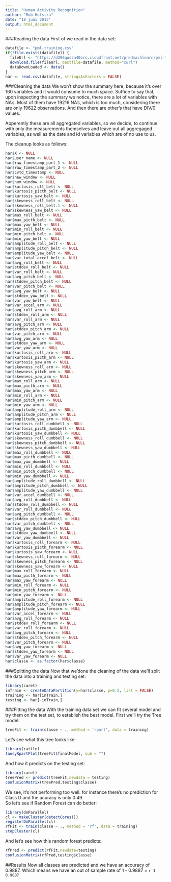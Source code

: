 ```yaml
---
title: "Human Activity Recognition"
author: "Rob Hofstra"
date: "18 juni 2015"
output: html_document
---
```


###Reading the data
First of we read in the data set:

```r
datafile <- "pml-training.csv"
if(!file.exists(datafile)) {
  fileUrl <- "https://d396qusza40orc.cloudfront.net/predmachlearn/pml-training.csv"
  download.file(fileUrl, destfile=datafile, method="curl")
  dataDownLoaded <- data()
}
har <- read.csv(datafile, stringsAsFactors = FALSE)
```

###Cleaning the data
We won't show the summary here, because it's over 160 variables and it would consume to much space. Suffice to say that, upon inspecting the summary we notice, there are a lot of variables with NA's. Most of them have 19216 NA's, which is too much, considering there are only 19622 observations. And then there are other's that have DIV/0 values.

Apperently these are all aggregated variables, so we decide, to continue with only the measurements themselves and leave out all aggregaged variables, as well as the date and id variables which are of no use to us.

The cleanup looks as follows:

```r
har$X <- NULL
har$user_name <- NULL
har$raw_timestamp_part_1 <- NULL
har$raw_timestamp_part_2 <- NULL
har$cvtd_timestamp <- NULL
har$new_window <- NULL
har$num_window <- NULL
har$kurtosis_roll_belt <- NULL
har$kurtosis_picth_belt <- NULL
har$kurtosis_yaw_belt <- NULL
har$skewness_roll_belt <- NULL
har$skewness_roll_belt.1 <- NULL
har$skewness_yaw_belt <- NULL
har$max_roll_belt <- NULL
har$max_picth_belt <- NULL
har$max_yaw_belt <- NULL
har$min_roll_belt <- NULL
har$min_pitch_belt <- NULL
har$min_yaw_belt <- NULL
har$amplitude_roll_belt <- NULL
har$amplitude_pitch_belt <- NULL
har$amplitude_yaw_belt <- NULL
har$var_total_accel_belt <- NULL
har$avg_roll_belt <- NULL
har$stddev_roll_belt <- NULL
har$var_roll_belt <- NULL
har$avg_pitch_belt <- NULL
har$stddev_pitch_belt <- NULL
har$var_pitch_belt <- NULL
har$avg_yaw_belt <- NULL
har$stddev_yaw_belt <- NULL
har$var_yaw_belt <- NULL
har$var_accel_arm <- NULL
har$avg_roll_arm <- NULL
har$stddev_roll_arm <- NULL
har$var_roll_arm <- NULL
har$avg_pitch_arm <- NULL
har$stddev_pitch_arm <- NULL
har$var_pitch_arm <- NULL
har$avg_yaw_arm <- NULL
har$stddev_yaw_arm <- NULL
har$var_yaw_arm <- NULL
har$kurtosis_roll_arm <- NULL
har$kurtosis_picth_arm <- NULL
har$kurtosis_yaw_arm <- NULL
har$skewness_roll_arm <- NULL
har$skewness_pitch_arm <- NULL
har$skewness_yaw_arm <- NULL
har$max_roll_arm <- NULL
har$max_picth_arm <- NULL
har$max_yaw_arm <- NULL
har$min_roll_arm <- NULL
har$min_pitch_arm <- NULL
har$min_yaw_arm <- NULL
har$amplitude_roll_arm <- NULL
har$amplitude_pitch_arm <- NULL
har$amplitude_yaw_arm <- NULL
har$kurtosis_roll_dumbbell <- NULL
har$kurtosis_picth_dumbbell <- NULL
har$kurtosis_yaw_dumbbell <- NULL
har$skewness_roll_dumbbell <- NULL
har$skewness_pitch_dumbbell <- NULL
har$skewness_yaw_dumbbell <- NULL
har$max_roll_dumbbell <- NULL
har$max_picth_dumbbell <- NULL
har$max_yaw_dumbbell <- NULL
har$min_roll_dumbbell <- NULL
har$min_pitch_dumbbell <- NULL
har$min_yaw_dumbbell <- NULL
har$amplitude_roll_dumbbell <- NULL
har$amplitude_pitch_dumbbell <- NULL
har$amplitude_yaw_dumbbell <- NULL
har$var_accel_dumbbell <- NULL
har$avg_roll_dumbbell <- NULL
har$stddev_roll_dumbbell <- NULL
har$var_roll_dumbbell <- NULL
har$avg_pitch_dumbbell <- NULL
har$stddev_pitch_dumbbell <- NULL
har$var_pitch_dumbbell <- NULL
har$avg_yaw_dumbbell <- NULL
har$stddev_yaw_dumbbell <- NULL
har$var_yaw_dumbbell <- NULL
har$kurtosis_roll_forearm <- NULL
har$kurtosis_picth_forearm <- NULL
har$kurtosis_yaw_forearm <- NULL
har$skewness_roll_forearm <- NULL
har$skewness_pitch_forearm <- NULL
har$skewness_yaw_forearm <- NULL
har$max_roll_forearm <- NULL
har$max_picth_forearm <- NULL
har$max_yaw_forearm <- NULL
har$min_roll_forearm <- NULL
har$min_pitch_forearm <- NULL
har$min_yaw_forearm <- NULL
har$amplitude_roll_forearm <- NULL
har$amplitude_pitch_forearm <- NULL
har$amplitude_yaw_forearm <- NULL
har$var_accel_forearm <- NULL
har$avg_roll_forearm <- NULL
har$stddev_roll_forearm <- NULL
har$var_roll_forearm <- NULL
har$avg_pitch_forearm <- NULL
har$stddev_pitch_forearm <- NULL
har$var_pitch_forearm <- NULL
har$avg_yaw_forearm <- NULL
har$stddev_yaw_forearm <- NULL
har$var_yaw_forearm <- NULL
har$classe <- as.factor(har$classe)
```

###Splitting the data
Now that we'done the cleaning of the data we'll split the data into a training and testing set:

```r
library(caret)
inTrain <- createDataPartition(y=har$classe, p=0.5, list = FALSE)
training <- har[inTrain,]
testing <- har[-inTrain,]
```

###Fitting the data
With the training data set we can fit several model and try them on the test set, to establish the best model. First we'll try the Tree model:

```r
treeFit <- train(classe ~ ., method = 'rpart', data = training)
```

Let's see what this tree looks like:

```r
library(rattle)
fancyRpartPlot(treeFit$finalModel, sub = "")
```

And how it predicts on the testing set:

```r
library(caret)
treePred <- predict(treeFit,newdata = testing)
confusionMatrix(treePred,testing$classe)
```

We see, it's not performing too well. for instance there's no prediction for Class D and the acuracy is only 0.49.  
So let's see if Random Forest can do better:

```r
library(doParallel)
cl <- makeCluster(detectCores())
registerDoParallel(cl)
rfFit <- train(classe ~ ., method = 'rf', data = training)
stopCluster(cl)
```

And let's see how this random forest predicts:

```r
rfPred <- predict(rfFit,newdata=testing)
confusionMatrix(rfPred,testing$classe)
```

##Results
Now all classes are predicted and we have an accuracy of 0.9887.
Which means we have an out of sample rate of 1 - 0.9887 = `r 1 - 0.9887`
